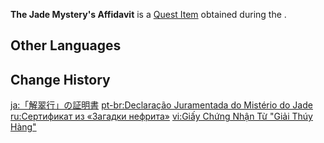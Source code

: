 {{Item Infobox
|id           = 100837
|image        = Book Ragged Notebook.png
|type         = Quest Items
|description  = A written affidavit from The [[Jade Mystery]].
|source1      = [[A Teapot to Call Home: Part I]]
}}
'''The Jade Mystery's Affidavit''' is a [[Quest Item]] obtained during the {{Quest|A Teapot to Call Home: Part I}}.

==Other Languages==
{{Other Languages
|default_hidden = 1
|en      = The Jade Mystery's Affidavit
|zhs     = 「解翠行」的证明文书
|zhs_rm  = "Jiěcuì-háng" de Zhèngmíng Wénshū
|zht     = 「解翠行」的證明文書
|zht_rm  = "Jiěcuì-háng" de Zhèngmíng Wénshū
|ja      = 「解翠行」の証明書
|ja_rm   = "Kaisui-kou" no Shoumeisho
|ko      = 「해취항」의 증빙 서류
|ko_rm   = "Haechwihang"ui Jeungbing Seoryu
|es      = Declaración jurada de El Misterio del Jade
|fr      = Certificat du Mystère des jades
|ru      = Сертификат из «Загадки нефрита»
|th      = เอกสารรับรองจาก Jade Mystery
|th_rm   = 
|vi      = Giấy Chứng Nhận Từ "Giải Thuý Hàng"
|de      = Authentizitäts-Beweis vom „Jademysterium“
|id      = Keterangan Tertulis dari Jade Mystery
|pt      = Declaração Juramentada do Mistério do Jade
|tr      = Gizemli Yeşim Beyannamesi
|it      = Affidavit del Mistero della giada
}}

==Change History==
{{Change History|1.5}}

[[ja:「解翠行」の証明書]]
[[pt-br:Declaração Juramentada do Mistério do Jade]]
[[ru:Сертификат из «Загадки нефрита»]]
[[vi:Giấy Chứng Nhận Từ "Giải Thúy Hàng"]]